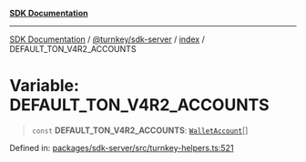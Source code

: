 [**SDK Documentation**](../../../../README.mdx)

***

[SDK Documentation](../../../../packages.mdx) / [@turnkey/sdk-server](../../README.mdx) / [index](../README.mdx) / DEFAULT\_TON\_V4R2\_ACCOUNTS

# Variable: DEFAULT\_TON\_V4R2\_ACCOUNTS

> `const` **DEFAULT\_TON\_V4R2\_ACCOUNTS**: [`WalletAccount`](../interfaces/WalletAccount.mdx)[]

Defined in: [packages/sdk-server/src/turnkey-helpers.ts:521](https://github.com/tkhq/sdk/blob/3a88af7d1d927c6022706911d6af0f92f1440e00/packages/sdk-server/src/turnkey-helpers.ts#L521)
